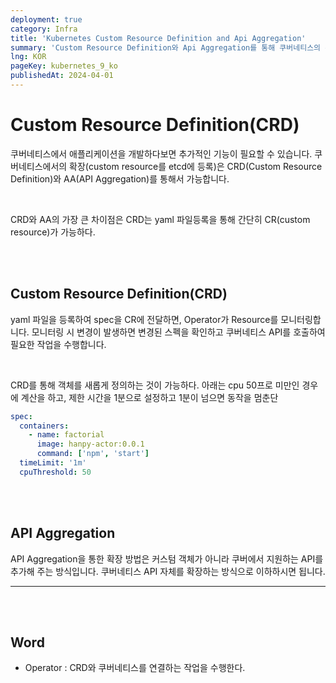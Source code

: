 ```yaml
---
deployment: true
category: Infra
title: 'Kubernetes Custom Resource Definition and Api Aggregation'
summary: 'Custom Resource Definition와 Api Aggregation를 통해 쿠버네티스의 확장에 대해 알아봅시다.'
lng: KOR
pageKey: kubernetes_9_ko
publishedAt: 2024-04-01
---
```


# Custom Resource Definition(CRD)

쿠버네티스에서 애플리케이션을 개발하다보면 추가적인 기능이 필요할 수 있습니다.
쿠버네티스에서의 확장(custom resource를 etcd에 등록)은
CRD(Custom Resource Definition)와 AA(API Aggregation)를 통해서 가능합니다.

<br />

CRD와 AA의 가장 큰 차이점은 CRD는 yaml 파일등록을 통해 간단히 CR(custom resource)가 가능하다.

<br />
<br />

## Custom Resource Definition(CRD)

yaml 파일을 등록하여 spec을 CR에 전달하면, Operator가 Resource를 모니터링합니다.
모니터링 시 변경이 발생하면 변경된 스펙을 확인하고 쿠버네티스 API를 호출하여 필요한 작업을 수행합니다.

<br />

CRD를 통해 객체를 새롭게 정의하는 것이 가능하다.
아래는 cpu 50프로 미만인 경우에 계산을 하고, 제한 시간을 1분으로 설정하고 1분이 넘으면 동작을 멈춘단

```yaml title="yaml" showLineNumbers
spec:
  containers:
    - name: factorial
      image: hanpy-actor:0.0.1
      command: ['npm', 'start']
  timeLimit: '1m'
  cpuThreshold: 50
```

<br />
<br />

## API Aggregation

API Aggregation을 통한 확장 방법은 커스텀 객체가 아니라 쿠버에서 지원하는 API를 추가해 주는 방식입니다.
쿠버네티스 API 자체를 확장하는 방식으로 이하하시면 됩니다.

---

<br />
<br />

## Word

- Operator : CRD와 쿠버네티스를 연결하는 작업을 수행한다.
